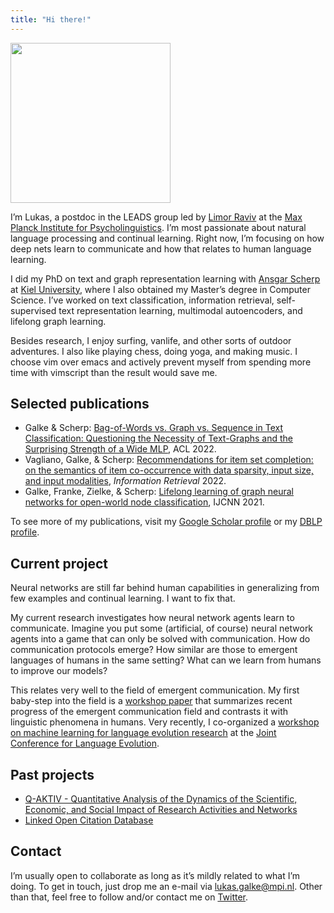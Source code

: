 ```yaml
---
title: "Hi there!"
---
```


<img width="256" height="256" resize=true src="images/2022-05-Lukas-Galke.jpg"></img>


I'm Lukas, a postdoc in the LEADS group led by [Limor
Raviv](https://www.limorravivevolang.com) at the [Max Planck Institute for
Psycholinguistics](https://mpi.nl).  I'm most passionate about natural language
processing and continual learning. Right now, I'm focusing on how deep
nets learn to communicate and how that relates to human language learning.

I did my PhD on text and graph representation learning with [Ansgar
Scherp](http://ansgarscherp.net) at [Kiel
University](https://www.uni-kiel.de/en/), where I also obtained my Master’s
degree in Computer Science.  I've worked on text classification, information
retrieval, self-supervised text representation learning, multimodal autoencoders,
and lifelong graph learning.

Besides research, I enjoy surfing, vanlife, and other sorts of outdoor
adventures. I also like playing chess, doing yoga, and making music. I choose
vim over emacs and actively prevent myself from spending more time with
vimscript than the result would save me. 

## Selected publications

- Galke & Scherp: [Bag-of-Words vs. Graph vs. Sequence in Text Classification: Questioning the Necessity of Text-Graphs and the Surprising Strength of a Wide MLP](https://aclanthology.org/2022.acl-long.279/), ACL 2022.
- Vagliano, Galke, & Scherp: [Recommendations for item set completion: on the semantics of item co-occurrence with data sparsity, input size, and input modalities](https://link.springer.com/article/10.1007/s10791-022-09408-9), *Information Retrieval* 2022.
- Galke, Franke, Zielke, & Scherp: [Lifelong learning of graph neural networks for open-world node classification](https://ieeexplore.ieee.org/abstract/document/9533412), IJCNN 2021.

To see more of my publications, visit my [Google Scholar profile](https://scholar.google.de/citations?user=AHGGdYQAAAAJ&hl=en) or my [DBLP profile](https://dblp.org/pid/200/7830.html).

## Current project 

Neural networks are still far behind human capabilities in generalizing from
few examples and continual learning. I want to fix that.

My current research investigates how neural network agents learn to
communicate. Imagine you put some (artificial, of course) neural network agents
into a game that can only be solved with communication. How do communication
protocols emerge?  How similar are those to emergent languages of humans in the
same setting? What can we learn from humans to improve our models?

This relates very well to the field of emergent communication. My first
baby-step into the field is a [workshop
paper](https://arxiv.org/abs/2204.10590) that summarizes recent progress of the
emergent communication field and contrasts it with linguistic phenomena in
humans. Very recently, I co-organized a [workshop on machine learning for language
evolution research](https://ml4evolang.github.io/) at the [Joint Conference for
Language
Evolution](https://sites.google.com/view/joint-conf-language-evolution/home).


## Past projects

- [Q-AKTIV - Quantitative Analysis of the Dynamics of the Scientific, Economic, and Social Impact of Research Activities and Networks](https://q-aktiv.github.io)
- [Linked Open Citation Database](https://locdb.bib.uni-mannheim.de/blog/en/)

## Contact

I'm usually open to collaborate as long as it's mildly related to what I'm
doing. To get in touch, just drop me an e-mail via
[lukas.galke@mpi.nl](mailto:lukas.galke@mpi.nl?subject=First contact). Other
than that, feel free to follow and/or contact me on
[Twitter](https://twitter.com/LukasGalke).
 


